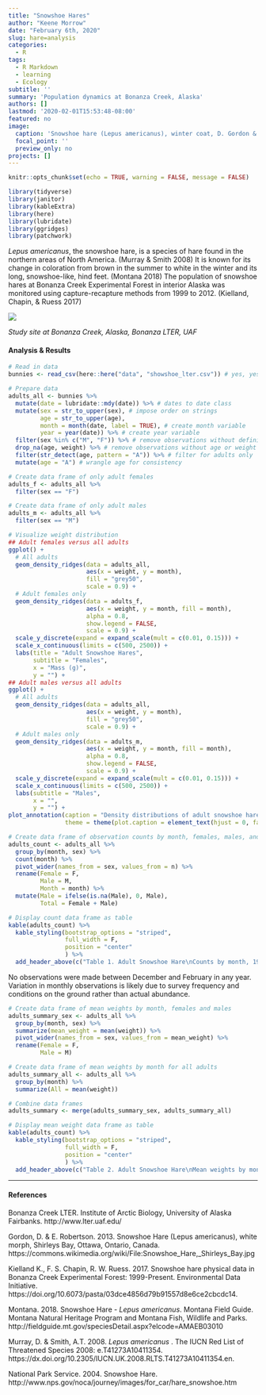 ```yaml
---
title: "Snowshoe Hares"
author: "Keene Morrow"
date: "February 6th, 2020"
slug: hare=analysis
categories:
  - R
tags:
  - R Markdown
  - learning
  - Ecology
subtitle: ''
summary: 'Population dynamics at Bonanza Creek, Alaska'
authors: []
lastmod: '2020-02-01T15:53:48-08:00'
featured: no
image:
  caption: 'Snowshoe hare (Lepus americanus), winter coat, D. Gordon & E. Robertson'
  focal_point: ''
  preview_only: no
projects: []
---
```


```r
knitr::opts_chunk$set(echo = TRUE, warning = FALSE, message = FALSE)

library(tidyverse)
library(janitor)
library(kableExtra)
library(here)
library(lubridate)
library(ggridges)
library(patchwork)
```



*Lepus americanus*, the snowshoe hare, is a species of hare found in the northern areas of North America. (Murray & Smith 2008)  It is known for its change in coloration from brown in the summer to white in the winter and its long, snowshoe-like, hind feet. (Montana 2018)  The population of snowshoe hares at Bonanza Creek Experimental Forest in interior Alaska was monitored using capture-recapture methods from 1999 to 2012. (Kielland, Chapin, & Ruess 2017)

![](figures/bonanza_map.jpg)

*Study site at Bonanza Creek, Alaska, Bonanza LTER, UAF*

#### Analysis & Results
```r
# Read in data
bunnies <- read_csv(here::here("data", "showshoe_lter.csv")) # yes, yes rabbits != hares
```


```r
# Prepare data
adults_all <- bunnies %>%
  mutate(date = lubridate::mdy(date)) %>% # dates to date class
  mutate(sex = str_to_upper(sex), # impose order on strings
         age = str_to_upper(age),
         month = month(date, label = TRUE), # create month variable
         year = year(date)) %>% # create year variable
  filter(sex %in% c("M", "F")) %>% # remove observations without definitive sex recorded
  drop_na(age, weight) %>% # remove observations without age or weight recorded
  filter(str_detect(age, pattern = "A")) %>% # filter for adults only
  mutate(age = "A") # wrangle age for consistency
```


```r
# Create data frame of only adult females
adults_f <- adults_all %>%
  filter(sex == "F")

# Create data frame of only adult males
adults_m <- adults_all %>%
  filter(sex == "M")
```


```r
# Visualize weight distribution
## Adult females versus all adults
ggplot() +
  # All adults
  geom_density_ridges(data = adults_all,
                      aes(x = weight, y = month),
                      fill = "grey50",
                      scale = 0.9) +
  # Adult females only
  geom_density_ridges(data = adults_f,
                      aes(x = weight, y = month, fill = month),
                      alpha = 0.8,
                      show.legend = FALSE,
                      scale = 0.9) +
  scale_y_discrete(expand = expand_scale(mult = c(0.01, 0.15))) +
  scale_x_continuous(limits = c(500, 2500)) +
  labs(title = "Adult Snowshoe Hares",
       subtitle = "Females",
       x = "Mass (g)",
       y = "") +
## Adult males versus all adults
ggplot() +
  # All adults
  geom_density_ridges(data = adults_all,
                      aes(x = weight, y = month),
                      fill = "grey50",
                      scale = 0.9) +
  # Adult males only
  geom_density_ridges(data = adults_m,
                      aes(x = weight, y = month, fill = month),
                      alpha = 0.8,
                      show.legend = FALSE,
                      scale = 0.9) +
  scale_y_discrete(expand = expand_scale(mult = c(0.01, 0.15))) +
  scale_x_continuous(limits = c(500, 2500)) +
  labs(subtitle = "Males",
       x = "",
       y = "") +
plot_annotation(caption = "Density distributions of adult snowshoe hare mass (g) by month for hares by sex (color) compared to all hares (grey),\n1999 to 2012.  No male hares were observed in May and only one was observed in July. Distributions of female hares\nversus all hares deviate slightly in these months due to the density estimation methodology.\nData: Bonanza Creek LTER Site",
                theme = theme(plot.caption = element_text(hjust = 0, face = "italic")))

```

```r
# Create data frame of observation counts by month, females, males, and total
adults_count <- adults_all %>%
  group_by(month, sex) %>%
  count(month) %>%
  pivot_wider(names_from = sex, values_from = n) %>%
  rename(Female = F,
         Male = M,
         Month = month) %>%
  mutate(Male = ifelse(is.na(Male), 0, Male),
         Total = Female + Male)

# Display count data frame as table
kable(adults_count) %>% 
  kable_styling(bootstrap_options = "striped", 
                full_width = F,
                position = "center"
                ) %>% 
  add_header_above(c("Table 1. Adult Snowshoe Hare\nCounts by month, 1999 to 2012" = 4))
```
No observations were made between December and February in any year.  Variation in monthly observations is likely due to survey frequency and conditions on the ground rather than actual abundance.

```r
# Create data frame of mean weights by month, females and males
adults_summary_sex <- adults_all %>%
  group_by(month, sex) %>%
  summarize(mean_weight = mean(weight)) %>%
  pivot_wider(names_from = sex, values_from = mean_weight) %>%
  rename(Female = F,
         Male = M)

# Create data frame of mean weights by month for all adults
adults_summary_all <- adults_all %>%
  group_by(month) %>%
  summarize(All = mean(weight))

# Combine data frames
adults_summary <- merge(adults_summary_sex, adults_summary_all)

# Display mean weight data frame as table
kable(adults_count) %>% 
  kable_styling(bootstrap_options = "striped", 
                full_width = F,
                position = "center"
                ) %>% 
  add_header_above(c("Table 2. Adult Snowshoe Hare\nMean weights by month, 1999 to 2012" = 4))
```


***
#### References

Bonanza Creek LTER. Institute of Arctic Biology, University of Alaska Fairbanks. http://www.lter.uaf.edu/

Gordon, D. & E. Robertson. 2013. Snowshoe Hare (Lepus americanus), white morph, Shirleys Bay, Ottawa, Ontario, Canada. https://commons.wikimedia.org/wiki/File:Snowshoe_Hare,_Shirleys_Bay.jpg

Kielland K., F. S. Chapin, R. W. Ruess. 2017. Snowshoe hare physical data in Bonanza Creek Experimental Forest: 1999-Present. Environmental Data Initiative. https://doi.org/10.6073/pasta/03dce4856d79b91557d8e6ce2cbcdc14.

Montana. 2018. Snowshoe Hare - *Lepus americanus*. Montana Field Guide.  Montana Natural Heritage Program and Montana Fish, Wildlife and Parks. http://fieldguide.mt.gov/speciesDetail.aspx?elcode=AMAEB03010

Murray, D. & Smith, A.T. 2008. *Lepus americanus* . The IUCN Red List of Threatened Species 2008: e.T41273A10411354. https://dx.doi.org/10.2305/IUCN.UK.2008.RLTS.T41273A10411354.en.

National Park Service. 2004. Snowshoe Hare. http://www.nps.gov/noca/journey/images/for_car/hare_snowshoe.htm